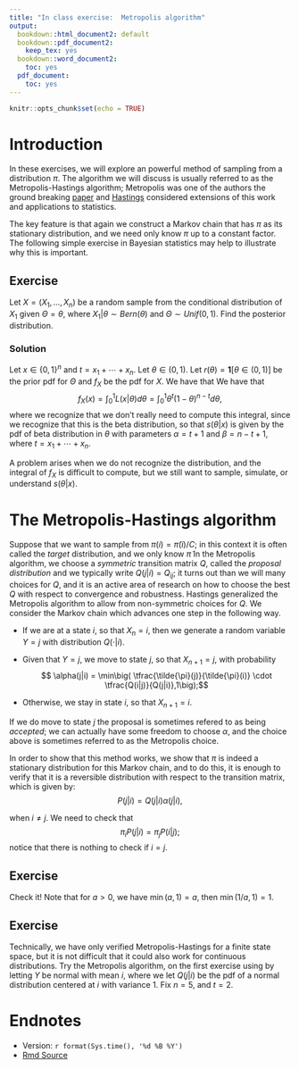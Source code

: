 ```yaml
---
title: "In class exercise:  Metropolis algorithm"
output:
  bookdown::html_document2: default
  bookdown::pdf_document2:
    keep_tex: yes
  bookdown::word_document2:
    toc: yes
  pdf_document:
    toc: yes
---
```



```r
knitr::opts_chunk$set(echo = TRUE)
```

#  Introduction

In these exercises, we will explore an powerful method of sampling from a distribution $\pi$.  The algorithm we will discuss is usually referred to as the Metropolis-Hastings algorithm; Metropolis was one of the authors the ground breaking  [paper](https://en.wikipedia.org/wiki/Equation_of_State_Calculations_by_Fast_Computing_Machines) and [Hastings](https://academic.oup.com/biomet/article-abstract/107/1/1/5686745?redirectedFrom=fulltext) considered extensions of this work and applications to statistics.

The key feature is that again we construct a Markov chain that has $\pi$ as its stationary distribution, and we need only know $\pi$ up to a constant factor.  The following simple exercise in Bayesian statistics may help to illustrate why this is important. 

## Exercise

Let $X=(X_1, \ldots, X_n)$ be a random sample from the conditional distribution of $X_1$ given $\Theta = \theta$, where 
	$X_1|\theta \sim Bern(\theta)$ and $\Theta \sim Unif(0,1)$.  Find the posterior distribution.	


### Solution
Let $x \in \{0,1\}^n$ and $t= x_1 + \cdots +x_n$. Let $\theta \in (0,1)$.  Let 
$r(\theta) = \mathbf{1}[\theta \in (0,1)]$ be the prior pdf for $\Theta$ and $f_X$ be the pdf for $X$.      We have that
\begin{eqnarray*}  
s(\theta|x) &=&  \frac{L(x|\theta)r(\theta)}{ f_X(x)} \\
&=&  \frac{\theta^t (1-\theta)^{n-t}}{f_X(x)}.
\end{eqnarray*}
We have that 
$$f_X(x) = \int_0 ^1 L(x|\theta) d\theta = \int_0 ^1 \theta^t(1-\theta)^{n-t}d \theta,$$
where we recognize that we don't really need to compute this integral, since we recognize that this is the beta distribution, so that $s(\theta|x)$ is given by the pdf of beta distribution in $\theta$
 with parameters $\alpha = t+1$ and $\beta = n-t+1$, where $t= x_1 + \cdots + x_n$.


A problem arises when we do not recognize the distribution, and the integral of $f_X$ is difficult to compute, but we still want to sample, simulate, or understand  $s(\theta|x)$.

# The Metropolis-Hastings algorithm

Suppose that we want to sample from $\pi(i) = \tilde{\pi}(i)/C$; in this context it is often called the *target* distribution, and we only know $\tilde{\pi}$    In the Metropolis algorithm,  we choose a *symmetric* transition matrix $Q$, called the *proposal distribution* and we typically write $Q(j|i) = Q_{ij}$; it turns out than we will many choices for $Q$, and it is an active area of research on how to choose the best $Q$ with respect to convergence and robustness.  Hastings generalized the Metropolis algorithm to allow from non-symmetric choices for $Q$.    We consider the Markov chain which advances one step in the following way.  

* If we are at a state $i$, so that $X_n=i$, then we generate a random variable $Y=j$ with distribution $Q(\cdot|i)$.  

* Given that $Y=j$, we move to state $j$, so that $X_{n+1} = j$,  with probability
$$ \alpha(j|i) = \min\big( \tfrac{\tilde{\pi}(j)}{\tilde{\pi}(i)} \cdot \tfrac{Q(i|j)}{Q(j|i)},1\big);$$

*  Otherwise, we stay in state $i$, so that $X_{n+1} = i$.

If we do move to state $j$ the proposal is sometimes refered to as being *accepted*; we can actually have some freedom to choose $\alpha$, and the choice above is sometimes referred to as the Metropolis choice.  

In order to show that this method works, we show that $\pi$ is indeed a stationary distribution for this Markov chain, and to do this, it is enough to verify that it is a reversible distribution with respect to the transition matrix, which is given by:
$$ P(j|i) = Q(j|i)\alpha(j|i),$$

when $i \not = j$.  We need to check that
$$ \pi_{i}P(j|i) = \pi_{j} P(i|j);$$
notice that there is nothing to check if $i = j$.  

## Exercise

Check it!  Note that for $a >0,$ we have $\min(a,1) =a$, then  $\min(1/a, 1) =1$.

## Exercise

Technically, we have only verified Metropolis-Hastings for a finite state space, but it is not difficult that it could also work for continuous distributions.    Try the Metropolis algorithm, on the first exercise using by letting $Y$ be normal with mean $i$, where we let $Q(j|i)$ be the pdf of a normal distribution centered at $i$ with variance $1$.  Fix $n=5$, and $t=2$.     

#  Endnotes

* Version: `r format(Sys.time(), '%d %B %Y')`
* [Rmd Source](https://tsoo-math.github.io/ucl2/class4.Rmd)
<br>
<br>
<br>
